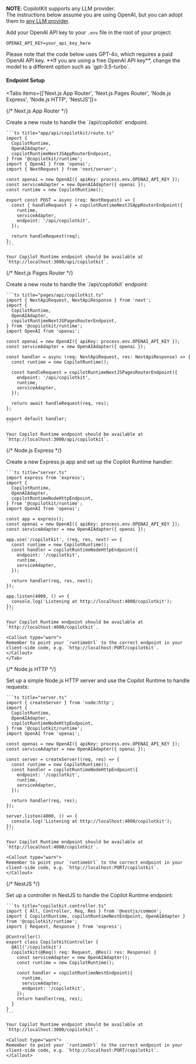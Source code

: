 **NOTE**: CopilotKit supports any LLM provider.<br/>
The instructions below assume you are using OpenAI, but you can adopt them to [any LLM provider](/guides/bring-your-own-llm).

Add your OpenAI API key to your `.env` file in the root of your project:

```plaintext title=".env"
OPENAI_API_KEY=your_api_key_here
```

<Callout type="warn">
  Please note that the code below uses GPT-4o, which requires a paid OpenAI API
  key. **If you are using a free OpenAI API key**, change the model to a
  different option such as `gpt-3.5-turbo`.
</Callout>

#### Endpoint Setup

<Tabs items={['Next.js App Router', 'Next.js Pages Router', 'Node.js Express', 'Node.js HTTP', 'NestJS']}>

{/* Next.js App Router */}

  <Tab value="Next.js App Router">
    Create a new route to handle the `/api/copilotkit` endpoint.

    ```ts title="app/api/copilotkit/route.ts"
    import {
      CopilotRuntime,
      OpenAIAdapter,
      copilotRuntimeNextJSAppRouterEndpoint,
    } from '@copilotkit/runtime';
    import { OpenAI } from 'openai';
    import { NextRequest } from 'next/server';

    const openai = new OpenAI({ apiKey: process.env.OPENAI_API_KEY });
    const serviceAdapter = new OpenAIAdapter({ openai });
    const runtime = new CopilotRuntime();

    export const POST = async (req: NextRequest) => {
      const { handleRequest } = copilotRuntimeNextJSAppRouterEndpoint({
        runtime,
        serviceAdapter,
        endpoint: '/api/copilotkit',
      });

      return handleRequest(req);
    };
    ```

    Your Copilot Runtime endpoint should be available at `http://localhost:3000/api/copilotkit`.

  </Tab>

{/* Next.js Pages Router */}

  <Tab value="Next.js Pages Router">
    Create a new route to handle the `/api/copilotkit` endpoint:

    ```ts title="pages/api/copilotkit.ts"
    import { NextApiRequest, NextApiResponse } from 'next';
    import {
      CopilotRuntime,
      OpenAIAdapter,
      copilotRuntimeNextJSPagesRouterEndpoint,
    } from '@copilotkit/runtime';
    import OpenAI from 'openai';

    const openai = new OpenAI({ apiKey: process.env.OPENAI_API_KEY });
    const serviceAdapter = new OpenAIAdapter({ openai });

    const handler = async (req: NextApiRequest, res: NextApiResponse) => {
      const runtime = new CopilotRuntime();

      const handleRequest = copilotRuntimeNextJSPagesRouterEndpoint({
        endpoint: '/api/copilotkit',
        runtime,
        serviceAdapter,
      });

      return await handleRequest(req, res);
    };

    export default handler;
    ```

    Your Copilot Runtime endpoint should be available at `http://localhost:3000/api/copilotkit`.

  </Tab>

{/* Node.js Express */}

  <Tab value="Node.js Express">
    Create a new Express.js app and set up the Copilot Runtime handler:

    ```ts title="server.ts"
    import express from 'express';
    import {
      CopilotRuntime,
      OpenAIAdapter,
      copilotRuntimeNodeHttpEndpoint,
    } from '@copilotkit/runtime';
    import OpenAI from 'openai';

    const app = express();
    const openai = new OpenAI({ apiKey: process.env.OPENAI_API_KEY });
    const serviceAdapter = new OpenAIAdapter({ openai });

    app.use('/copilotkit', (req, res, next) => {
      const runtime = new CopilotRuntime();
      const handler = copilotRuntimeNodeHttpEndpoint({
        endpoint: '/copilotkit',
        runtime,
        serviceAdapter,
      });

      return handler(req, res, next);
    });

    app.listen(4000, () => {
      console.log('Listening at http://localhost:4000/copilotkit');
    });
    ```

    Your Copilot Runtime endpoint should be available at `http://localhost:4000/copilotkit`.

    <Callout type="warn">
    Remember to point your `runtimeUrl` to the correct endpoint in your client-side code, e.g. `http://localhost:PORT/copilotkit`.
    </Callout>
    </Tab>

{/* Node.js HTTP */}

  <Tab value="Node.js HTTP">
    Set up a simple Node.js HTTP server and use the Copilot Runtime to handle requests:

    ```ts title="server.ts"
    import { createServer } from 'node:http';
    import {
      CopilotRuntime,
      OpenAIAdapter,
      copilotRuntimeNodeHttpEndpoint,
    } from '@copilotkit/runtime';
    import OpenAI from 'openai';

    const openai = new OpenAI({ apiKey: process.env.OPENAI_API_KEY });
    const serviceAdapter = new OpenAIAdapter({ openai });

    const server = createServer((req, res) => {
      const runtime = new CopilotRuntime();
      const handler = copilotRuntimeNodeHttpEndpoint({
        endpoint: '/copilotkit',
        runtime,
        serviceAdapter,
      });

      return handler(req, res);
    });

    server.listen(4000, () => {
      console.log('Listening at http://localhost:4000/copilotkit');
    });
    ```

    Your Copilot Runtime endpoint should be available at `http://localhost:4000/copilotkit`.

    <Callout type="warn">
    Remember to point your `runtimeUrl` to the correct endpoint in your client-side code, e.g. `http://localhost:PORT/copilotkit`.
    </Callout>

  </Tab>

{/* NestJS */}

  <Tab value="NestJS">
    Set up a controller in NestJS to handle the Copilot Runtime endpoint:

    ```ts title="copilotkit.controller.ts"
    import { All, Controller, Req, Res } from '@nestjs/common';
    import { CopilotRuntime, copilotRuntimeNestEndpoint, OpenAIAdapter } from '@copilotkit/runtime';
    import { Request, Response } from 'express';

    @Controller()
    export class CopilotkitController {
      @All('/copilotkit')
      copilotkit(@Req() req: Request, @Res() res: Response) {
        const serviceAdapter = new OpenAIAdapter();
        const runtime = new CopilotRuntime();

        const handler = copilotRuntimeNestEndpoint({
          runtime,
          serviceAdapter,
          endpoint: '/copilotkit',
        });
        return handler(req, res);
      }
    }
    ```

    Your Copilot Runtime endpoint should be available at `http://localhost:3000/copilotkit`.

    <Callout type="warn">
    Remember to point your `runtimeUrl` to the correct endpoint in your client-side code, e.g. `http://localhost:PORT/copilotkit`.
    </Callout>

  </Tab>
</Tabs>
